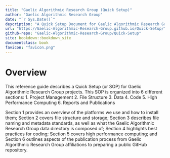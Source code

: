```yaml
---
title: "Gaelic Algorithmic Research Group (Quick Setup)"
author: "Gaelic Algorithmic Research Group"
date: "`r Sys.Date()`"
description: "A Quick Setup Document for Gaelic Algorithmic Research Group projects"
url: "https://Gaelic-Algorithmic-Research-Group.github.io/Quick-Setup/"
github-repo: "Gaelic-Algorithmic-Research-Group/Quick-Setup"
site: bookdown::bookdown_site
documentclass: book
favicon: "favicon.png"
---
```


# Overview {-}

This reference guide describes a Quick Setup (or SOP) for Gaelic Algorithmic Research Group projects. 
This SOP is organized into 6 different sections: 
1. Project Management
2. File Structure
3. Data
4. Code
5. High Performance Computing
6. Reports and Publications

Section 1 provides an overview of the platforms we use and how to install them; 
Section 2 covers file structure and storage; Section 3 describes file naming and metadata standards, as well as what the Gaelic Algorithmic Research Group data directory is composed of; 
Section 4 highlights best practices for coding; Section 5 covers high performance computing; 
and Section 6 outlines aspects of the publication process from Gaelic Algorithmic Research Group affiliations to preparing a public GitHub repository.

